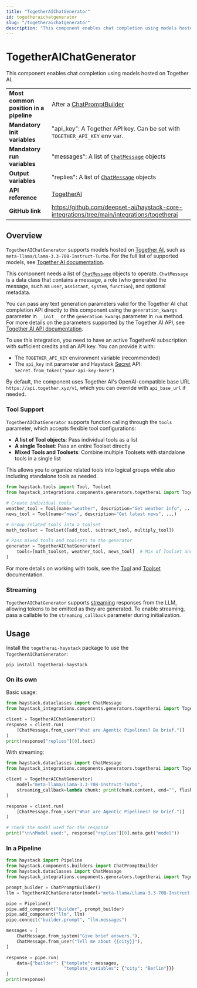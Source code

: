 ```yaml
---
title: "TogetherAIChatGenerator"
id: togetheraichatgenerator
slug: "/togetheraichatgenerator"
description: "This component enables chat completion using models hosted on Together AI."
---
```


# TogetherAIChatGenerator

This component enables chat completion using models hosted on Together AI.

|  |  |
| --- | --- |
| **Most common position in a pipeline** | After a [ChatPromptBuilder](../builders/chatpromptbuilder.mdx) |
| **Mandatory init variables** | "api_key": A Together API key. Can be set with `TOGETHER_API_KEY` env var. |
| **Mandatory run variables** | "messages": A list of [`ChatMessage`](../../concepts/data-classes/chatmessage.mdx) objects |
| **Output variables** | "replies": A list of [`ChatMessage`](../../concepts/data-classes/chatmessage.mdx) objects |
| **API reference** | [TogetherAI](/reference/integrations-togetherai) |
| **GitHub link** | https://github.com/deepset-ai/haystack-core-integrations/tree/main/integrations/togetherai |

## Overview

`TogetherAIChatGenerator` supports models hosted on [Together AI](https://docs.together.ai/intro), such as `meta-llama/Llama-3.3-70B-Instruct-Turbo`. For the full list of supported models, see [Together AI documentation](https://docs.together.ai/docs/chat-models).

This component needs a list of [`ChatMessage`](../../concepts/data-classes/chatmessage.mdx) objects to operate. `ChatMessage` is a data class that contains a message, a role (who generated the message, such as `user`, `assistant`, `system`, `function`), and optional metadata.

You can pass any text generation parameters valid for the Together AI chat completion API directly to this component using the `generation_kwargs` parameter in `__init__` or the `generation_kwargs` parameter in `run` method. For more details on the parameters supported by the Together AI API, see [Together AI API documentation](https://docs.together.ai/reference/chat-completions-1).

To use this integration, you need to have an active TogetherAI subscription with sufficient credits and an API key. You can provide it with:

- The `TOGETHER_API_KEY` environment variable (recommended)
- The `api_key` init parameter and Haystack [Secret](../../concepts/secret-management.mdx) API: `Secret.from_token("your-api-key-here")`

By default, the component uses Together AI's OpenAI-compatible base URL `https://api.together.xyz/v1`, which you can override with `api_base_url` if needed.

### Tool Support

`TogetherAIChatGenerator` supports function calling through the `tools` parameter, which accepts flexible tool configurations:

- **A list of Tool objects**: Pass individual tools as a list
- **A single Toolset**: Pass an entire Toolset directly
- **Mixed Tools and Toolsets**: Combine multiple Toolsets with standalone tools in a single list

This allows you to organize related tools into logical groups while also including standalone tools as needed.

```python
from haystack.tools import Tool, Toolset
from haystack_integrations.components.generators.togetherai import TogetherAIChatGenerator

# Create individual tools
weather_tool = Tool(name="weather", description="Get weather info", ...)
news_tool = Tool(name="news", description="Get latest news", ...)

# Group related tools into a toolset
math_toolset = Toolset([add_tool, subtract_tool, multiply_tool])

# Pass mixed tools and toolsets to the generator
generator = TogetherAIChatGenerator(
    tools=[math_toolset, weather_tool, news_tool]  # Mix of Toolset and Tool objects
)
```

For more details on working with tools, see the [Tool](../../tools/tool.mdx) and [Toolset](../../tools/toolset.mdx) documentation.

### Streaming

`TogetherAIChatGenerator` supports [streaming](guides-to-generators/choosing-the-right-generator.mdx#streaming-support) responses from the LLM, allowing tokens to be emitted as they are generated. To enable streaming, pass a callable to the `streaming_callback` parameter during initialization.

## Usage

Install the `togetherai-haystack` package to use the `TogetherAIChatGenerator`:

```shell
pip install togetherai-haystack
```

### On its own

Basic usage:

```python
from haystack.dataclasses import ChatMessage
from haystack_integrations.components.generators.togetherai import TogetherAIChatGenerator

client = TogetherAIChatGenerator()
response = client.run(
    [ChatMessage.from_user("What are Agentic Pipelines? Be brief.")]
)
print(response["replies"][0].text)
```

With streaming:

```python
from haystack.dataclasses import ChatMessage
from haystack_integrations.components.generators.togetherai import TogetherAIChatGenerator

client = TogetherAIChatGenerator(
    model="meta-llama/Llama-3.3-70B-Instruct-Turbo",
    streaming_callback=lambda chunk: print(chunk.content, end="", flush=True),
)

response = client.run(
    [ChatMessage.from_user("What are Agentic Pipelines? Be brief.")]
)

# check the model used for the response
print("\n\nModel used:", response["replies"][0].meta.get("model"))
```

### In a Pipeline

```python
from haystack import Pipeline
from haystack.components.builders import ChatPromptBuilder
from haystack.dataclasses import ChatMessage
from haystack_integrations.components.generators.togetherai import TogetherAIChatGenerator

prompt_builder = ChatPromptBuilder()
llm = TogetherAIChatGenerator(model="meta-llama/Llama-3.3-70B-Instruct-Turbo")

pipe = Pipeline()
pipe.add_component("builder", prompt_builder)
pipe.add_component("llm", llm)
pipe.connect("builder.prompt", "llm.messages")

messages = [
    ChatMessage.from_system("Give brief answers."),
    ChatMessage.from_user("Tell me about {{city}}"),
]

response = pipe.run(
    data={"builder": {"template": messages,
                      "template_variables": {"city": "Berlin"}}}
)
print(response)
```
